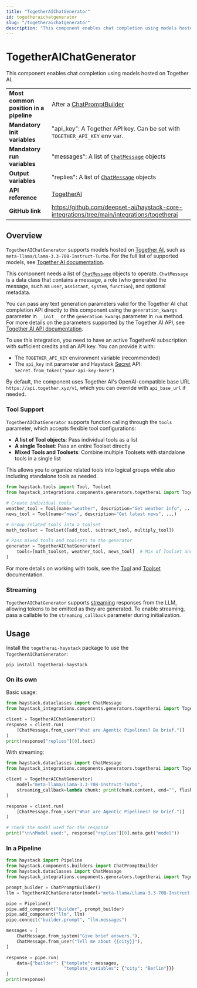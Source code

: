 ```yaml
---
title: "TogetherAIChatGenerator"
id: togetheraichatgenerator
slug: "/togetheraichatgenerator"
description: "This component enables chat completion using models hosted on Together AI."
---
```


# TogetherAIChatGenerator

This component enables chat completion using models hosted on Together AI.

|  |  |
| --- | --- |
| **Most common position in a pipeline** | After a [ChatPromptBuilder](../builders/chatpromptbuilder.mdx) |
| **Mandatory init variables** | "api_key": A Together API key. Can be set with `TOGETHER_API_KEY` env var. |
| **Mandatory run variables** | "messages": A list of [`ChatMessage`](../../concepts/data-classes/chatmessage.mdx) objects |
| **Output variables** | "replies": A list of [`ChatMessage`](../../concepts/data-classes/chatmessage.mdx) objects |
| **API reference** | [TogetherAI](/reference/integrations-togetherai) |
| **GitHub link** | https://github.com/deepset-ai/haystack-core-integrations/tree/main/integrations/togetherai |

## Overview

`TogetherAIChatGenerator` supports models hosted on [Together AI](https://docs.together.ai/intro), such as `meta-llama/Llama-3.3-70B-Instruct-Turbo`. For the full list of supported models, see [Together AI documentation](https://docs.together.ai/docs/chat-models).

This component needs a list of [`ChatMessage`](../../concepts/data-classes/chatmessage.mdx) objects to operate. `ChatMessage` is a data class that contains a message, a role (who generated the message, such as `user`, `assistant`, `system`, `function`), and optional metadata.

You can pass any text generation parameters valid for the Together AI chat completion API directly to this component using the `generation_kwargs` parameter in `__init__` or the `generation_kwargs` parameter in `run` method. For more details on the parameters supported by the Together AI API, see [Together AI API documentation](https://docs.together.ai/reference/chat-completions-1).

To use this integration, you need to have an active TogetherAI subscription with sufficient credits and an API key. You can provide it with:

- The `TOGETHER_API_KEY` environment variable (recommended)
- The `api_key` init parameter and Haystack [Secret](../../concepts/secret-management.mdx) API: `Secret.from_token("your-api-key-here")`

By default, the component uses Together AI's OpenAI-compatible base URL `https://api.together.xyz/v1`, which you can override with `api_base_url` if needed.

### Tool Support

`TogetherAIChatGenerator` supports function calling through the `tools` parameter, which accepts flexible tool configurations:

- **A list of Tool objects**: Pass individual tools as a list
- **A single Toolset**: Pass an entire Toolset directly
- **Mixed Tools and Toolsets**: Combine multiple Toolsets with standalone tools in a single list

This allows you to organize related tools into logical groups while also including standalone tools as needed.

```python
from haystack.tools import Tool, Toolset
from haystack_integrations.components.generators.togetherai import TogetherAIChatGenerator

# Create individual tools
weather_tool = Tool(name="weather", description="Get weather info", ...)
news_tool = Tool(name="news", description="Get latest news", ...)

# Group related tools into a toolset
math_toolset = Toolset([add_tool, subtract_tool, multiply_tool])

# Pass mixed tools and toolsets to the generator
generator = TogetherAIChatGenerator(
    tools=[math_toolset, weather_tool, news_tool]  # Mix of Toolset and Tool objects
)
```

For more details on working with tools, see the [Tool](../../tools/tool.mdx) and [Toolset](../../tools/toolset.mdx) documentation.

### Streaming

`TogetherAIChatGenerator` supports [streaming](guides-to-generators/choosing-the-right-generator.mdx#streaming-support) responses from the LLM, allowing tokens to be emitted as they are generated. To enable streaming, pass a callable to the `streaming_callback` parameter during initialization.

## Usage

Install the `togetherai-haystack` package to use the `TogetherAIChatGenerator`:

```shell
pip install togetherai-haystack
```

### On its own

Basic usage:

```python
from haystack.dataclasses import ChatMessage
from haystack_integrations.components.generators.togetherai import TogetherAIChatGenerator

client = TogetherAIChatGenerator()
response = client.run(
    [ChatMessage.from_user("What are Agentic Pipelines? Be brief.")]
)
print(response["replies"][0].text)
```

With streaming:

```python
from haystack.dataclasses import ChatMessage
from haystack_integrations.components.generators.togetherai import TogetherAIChatGenerator

client = TogetherAIChatGenerator(
    model="meta-llama/Llama-3.3-70B-Instruct-Turbo",
    streaming_callback=lambda chunk: print(chunk.content, end="", flush=True),
)

response = client.run(
    [ChatMessage.from_user("What are Agentic Pipelines? Be brief.")]
)

# check the model used for the response
print("\n\nModel used:", response["replies"][0].meta.get("model"))
```

### In a Pipeline

```python
from haystack import Pipeline
from haystack.components.builders import ChatPromptBuilder
from haystack.dataclasses import ChatMessage
from haystack_integrations.components.generators.togetherai import TogetherAIChatGenerator

prompt_builder = ChatPromptBuilder()
llm = TogetherAIChatGenerator(model="meta-llama/Llama-3.3-70B-Instruct-Turbo")

pipe = Pipeline()
pipe.add_component("builder", prompt_builder)
pipe.add_component("llm", llm)
pipe.connect("builder.prompt", "llm.messages")

messages = [
    ChatMessage.from_system("Give brief answers."),
    ChatMessage.from_user("Tell me about {{city}}"),
]

response = pipe.run(
    data={"builder": {"template": messages,
                      "template_variables": {"city": "Berlin"}}}
)
print(response)
```
